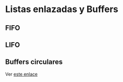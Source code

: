 # Listas enlazadas y Buffers

## FIFO

## LIFO

## Buffers circulares

Ver [este enlace](https://embeddedartistry.com/blog/2017/4/6/circular-buffers-in-cc)


